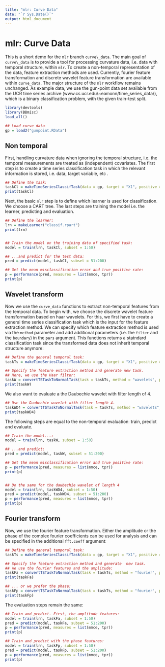 ```yaml
---
title: "mlr: Curve Data"
date: "`r Sys.Date()`"
output: html_document
---
```




# mlr: Curve Data

This is a short demo for the `mlr` branch `curve\_data`. The main goal of `curve\_data ` is to provide a tool for processing curvature data, i.e. data with temporal structure, within `mlr`. To create a non-temporal representation of the data, feature extraction methods are used. Currently, fourier feature transformation and discrete wavelet feature transformation are available within `curve_data`. The major structure of the `mlr` workflow remains unchanged. 
As example data, we use the gun-point data set available from the UCR time series archive (www.cs.ucr.edu/~eamonn/time_series_data/), which is a binary classification problem, with the given train-test split. 

```r
library(devtools)
library(BBmisc)
load_all()

## Load curve data
gp = load2("gunpoint.RData")
```


## Non temporal 

First, handling curvature data when ignoring the temporal structure, i.e. the temporal measurements are treated as (independent) covariates. The first step is to create a time series classification task in which the relevant information is stored, i.e. data, target variable, etc .

```r
## Define the task:
taskCl = makeTimeSeriesClassifTask(data = gp, target = "X1", positive = "1")
print(taskCl)

```

Next, the basic `mlr` step is to define which learner is used for classification. We choose a CART tree. The last steps are training the model i.e. the learner, predicting and evaluation. 

```r
## Define the learner:
lrn = makeLearner("classif.rpart")
print(lrn)


## Train the model on the training data of specified task:
model = train(lrn, taskCl, subset = 1:50)

## ...and predict for the test data:
pred = predict(model, taskCl, subset = 51:200)

## Get the mean misclassification error and true positive rate:
p = performance(pred, measures = list(mmce, tpr))
print(p)
```


## Wavelet transform

Now we use the `curve_data` functions to extract non-temporal features from the temporal data. To begin with, we choose the discrete wavelet feature transformation based on haar wavelets. 
For this, we first have to create a general time series classification task which is the input for the feature extraction method. We can specify which feature extraction method is used via the `method` parameter and add additional parameters (i.e. the `filter` and the `boundary`) in the `pars` argument. This functions returns a statndard classification task since the transformed data  does not inherit temporal structure anymore:

```r
## Define the general temporal task:
taskTs = makeTimeSeriesClassifTask(data = gp, target = "X1", positive = "1")

## Specify the feature extraction method and generate new task.
## Here, we use the Haar filter:
taskW = convertTSTaskToNormalTask(task = taskTs, method = "wavelets", pars = list(filter ="haar"))
print(taskW)
```

We also want to evaluate a the Daubechie wavelet with filter length of 4. 

```r
## Use the Daubechie wavelet with filter length 4.
taskWD4 = convertTSTaskToNormalTask(task = taskTs, method = "wavelets", pars = list(filter ="d4"))
print(taskWD4)
```

The following steps are equal to the non-temporal evaluation: train, predict and evaluate.

```r
## Train the model...:
model = train(lrn, taskW, subset = 1:50)

## ...and predict:
pred = predict(model, taskW, subset = 51:200)

## Get the mean misclassification error and true positive rate:
p = performance(pred, measures = list(mmce, tpr))
print(p)


## Do the same for the daubechie wavelet of length 4
model = train(lrn, taskWD4, subset = 1:50)
pred = predict(model, taskWD4, subset = 51:200)
p = performance(pred, measures = list(mmce, tpr))
print(p)
```


## Fourier transform

Now, we use the fourier feature transformation. Either the amplitude or the phase of the complex fourier coefficients can be used for analysis and can be specified in the additional `fft.coeff` argument:

```r
## Define the general temporal task:
taskTs = makeTimeSeriesClassifTask(data = gp, target = "X1", positive = "1")

## Specify the feature extraction method and generate  new task.
## We use the fourier features and the amplitude:
taskFa = convertTSTaskToNormalTask(task = taskTs, method = "fourier", pars = list(fft.coeff = "amplitude"))
print(taskFa)

## ... or we prefer the phase:
taskFp = convertTSTaskToNormalTask(task = taskTs, method = "fourier", pars = list(fft.coeff = "phase"))
print(taskFp)
```

The evaluation steps remain the same:

```r

## Train and predict. First, the amplitude features:
model = train(lrn, taskFa, subset = 1:50)
pred = predict(model, taskFa, subset = 51:200)
p = performance(pred, measures = list(mmce, tpr))
print(p)

## Train and predict with the phase features:
model = train(lrn, taskFp, subset = 1:50)
pred = predict(model, taskFp, subset = 51:200)
p = performance(pred, measures = list(mmce, tpr))
print(p)
```
